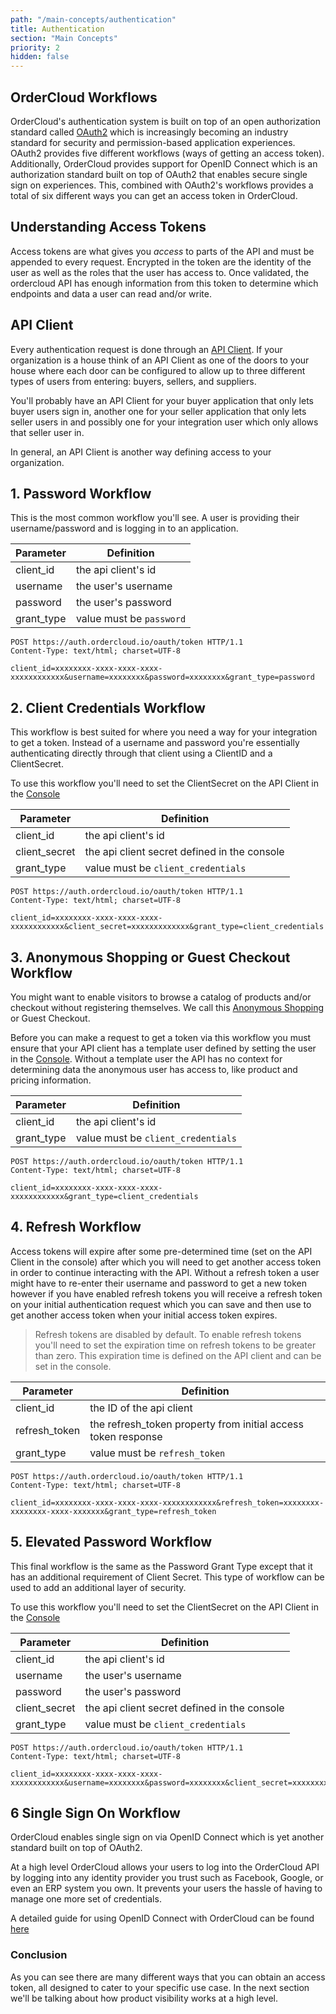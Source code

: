 ```yaml
---
path: "/main-concepts/authentication"
title: Authentication
section: "Main Concepts"
priority: 2
hidden: false
---
```


## OrderCloud Workflows

OrderCloud's authentication system is built on top of an open authorization standard called [OAuth2](https://oauth.net/2/) which is increasingly becoming an industry standard for security and permission-based application experiences. OAuth2 provides five different workflows (ways of getting an access token). Additionally, OrderCloud provides support for OpenID Connect which is an authorization standard built on top of OAuth2 that enables secure single sign on experiences. This, combined with OAuth2's workflows provides a total of six different ways you can get an access token in OrderCloud.

## Understanding Access Tokens

Access tokens are what gives you *access* to parts of the API and must be appended to every request. Encrypted in the token are the identity of the user as well as the roles that the user has access to. Once validated, the ordercloud API has enough information from this token to determine which endpoints and data a user can read and/or write.

## API Client

Every authentication request is done through an [API Client](TODO:add-link-to-api-client). If your organization is a house think of an API Client as one of the doors to your house where each door can be configured to allow up to three different types of users from entering: buyers, sellers, and suppliers.

You'll probably have an API Client for your buyer application that only lets buyer users sign in, another one for your seller application that only lets seller users in and possibly one for your integration user which only allows that seller user in.

In general, an API Client is another way defining access to your organization.

## 1. Password Workflow

This is the most common workflow you'll see. A user is providing their username/password and is logging in to an application.

| Parameter  | Definition                    |
|------------|-------------------------------|
| client_id  | the api client's id           |
| username   | the user's username           |
| password   | the user's password           |
| grant_type | value must be `password`      |

```http
POST https://auth.ordercloud.io/oauth/token HTTP/1.1
Content-Type: text/html; charset=UTF-8

client_id=xxxxxxxx-xxxx-xxxx-xxxx-xxxxxxxxxxxx&username=xxxxxxxx&password=xxxxxxxx&grant_type=password
```

## 2. Client Credentials Workflow

This workflow is best suited for where you need a way for your integration to get a token. Instead of a username and password you're essentially authenticating directly through that client using a ClientID and a ClientSecret.

To use this workflow you'll need to set the ClientSecret on the API Client in the [Console](TODO:link-to-console)

| Parameter     | Definition                                    |
|---------------|-----------------------------------------------|
| client_id     | the api client's id                           |
| client_secret | the api client secret defined in the console  |
| grant_type    | value must be `client_credentials`            |

```http
POST https://auth.ordercloud.io/oauth/token HTTP/1.1
Content-Type: text/html; charset=UTF-8

client_id=xxxxxxxx-xxxx-xxxx-xxxx-xxxxxxxxxxxx&client_secret=xxxxxxxxxxxxx&grant_type=client_credentials
```

## 3. Anonymous Shopping or Guest Checkout Workflow

You might want to enable visitors to browse a catalog of products and/or checkout without registering themselves. We call this [Anonymous Shopping](TODO:add-link-to-anon-shopping-guide) or Guest Checkout.

Before you can make a request to get a token via this workflow you must ensure that your API client has a template user defined by setting the user in the [Console](TODO:-add-link-to-console). Without a template user the API has no context for determining data the anonymous user has access to, like product and pricing information.

| Parameter  | Definition                         |
|------------|------------------------------------|
| client_id  | the api client's id                |
| grant_type | value must be `client_credentials` |

```http
POST https://auth.ordercloud.io/oauth/token HTTP/1.1
Content-Type: text/html; charset=UTF-8

client_id=xxxxxxxx-xxxx-xxxx-xxxx-xxxxxxxxxxxx&grant_type=client_credentials
```

## 4. Refresh Workflow

Access tokens will expire after some pre-determined time (set on the API Client in the console) after which you will need to get another access token in order to continue interacting with the API. Without a refresh token a user might have to re-enter their username and password to get a new token however if you have enabled refresh tokens you will receive a refresh token on your initial authentication request which you can save and then use to get another access token when your initial access token expires.

>Refresh tokens are disabled by default. To enable refresh tokens you'll need to set the expiration time on refresh tokens to be greater than zero. This expiration time is defined on the API client and can be set in the console.

| Parameter     | Definition                                                    |
|---------------|---------------------------------------------------------------|
| client_id     | the ID of the api client                                      |
| refresh_token | the refresh_token property from initial access token response |
| grant_type    | value must be `refresh_token`                                 |

```http
POST https://auth.ordercloud.io/oauth/token HTTP/1.1
Content-Type: text/html; charset=UTF-8

client_id=xxxxxxxx-xxxx-xxxx-xxxx-xxxxxxxxxxxx&refresh_token=xxxxxxxx-xxxxxxxx-xxxx-xxxxxxx&grant_type=refresh_token
```

## 5. Elevated Password Workflow

This final workflow is the same as the Password Grant Type except that it has an additional requirement of Client Secret. This type of workflow can be used to add an additional layer of security.

To use this workflow you'll need to set the ClientSecret on the API Client in the [Console](TODO:-link-to-console)

| Parameter     | Definition                                   |
|---------------|----------------------------------------------|
| client_id     | the api client's id                          |
| username      | the user's username                          |
| password      | the user's password                          |
| client_secret | the api client secret defined in the console |
| grant_type    | value must be `client_credentials`           |

```http
POST https://auth.ordercloud.io/oauth/token HTTP/1.1
Content-Type: text/html; charset=UTF-8

client_id=xxxxxxxx-xxxx-xxxx-xxxx-xxxxxxxxxxxx&username=xxxxxxxx&password=xxxxxxxx&client_secret=xxxxxxxxxxxxx&grant_type=client_credentials
```

## 6 Single Sign On Workflow

OrderCloud enables single sign on via OpenID Connect which is yet another standard built on top of OAuth2. 

At a high level OrderCloud allows your users to log into the OrderCloud API by logging into any identity provider you trust such as Facebook, Google, or even an ERP system you own. It prevents your users the hassle of having to manage one more set of credentials.

A detailed guide for using OpenID Connect with OrderCloud can be found [here](TODO:-link-to-OpenID-connect-guide)

### Conclusion

As you can see there are many different ways that you can obtain an access token, all designed to cater to your specific use case. In the next section we'll be talking about how product visibility works at a high level.
